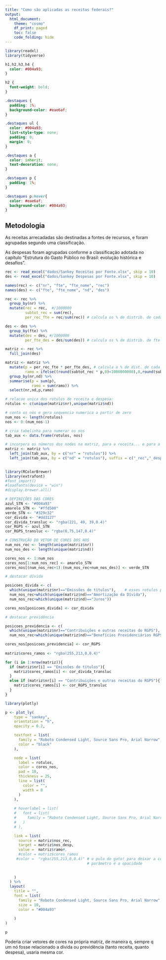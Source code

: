 ```yaml
---
title: "Como são aplicadas as receitas federais?"
output:
  html_document:
    theme: "cosmo"
    df_print: paged
    toc: false
    code_folding: hide
---
```


```r
library(readxl)
library(tidyverse)
```

```css

h1,h2,h3,h4 {
  color: #004a93;
}

h2 {
  font-weight: bold;
}

.destaques {
  padding: 1%;
  background-color: #eae6af;
}

.destaques ul {
  color: #004a93;
  list-style-type: none;
  padding: 0;
  margin: 0;
}

.destaques a {
  color: inherit;
  text-decoration: none;
}

.destaques p {
  padding: 1%;
}

.destaques p:hover{
  color: #eae6af;
  background-color: #004a93;
}

```

## Metodologia

As receitas arrecadadas são destinadas a fontes de recursos, e foram agrupadas segundo uma classificação.

As despesas foram agrupadas conforme a classificação adotada no capítulo "Estrutura do Gasto Público no Brasil: evolução histórica e desafios".

```r
rec <- read_excel("dados/Sankey Receitas por Fonte.xlsx", skip = 10)
des <- read_excel("dados/Sankey Despesas por Fonte.xlsx", skip = 10)

names(rec) <- c("nr", "fte", "fte_nome", "rec")
names(des) <- c("fte", "fte_nome", "nd", "des")

rec <- rec %>%
  group_by(nr) %>%
  mutate(rec = rec,  #/1000000
         subtot_rec = sum(rec),
         per_rec_fte = rec/sum(rec)) # calcula os % de distrib. de cada rec nas ftes

des <- des %>%
  group_by(fte) %>%
  mutate(des = des, #/1000000
         per_fte_des = des/sum(des)) # calcula os % de distrib. de fte nas desps

matriz <- rec %>%
  full_join(des)

matriz <- matriz %>% 
  mutate(p = per_rec_fte * per_fte_des, # calcula o % de dist. de cada rec nas desps
         ramo = ifelse((round(subtot_rec * p,0)<1000000000),0,round(subtot_rec * p,0))) %>% # calcula então o tamanho de cada link, partir do subtotal de cada receita. ignorando se for menor que um bilhao
  group_by(nr,nd) %>%                        
  summarise(p = sum(p),
            ramo = sum(ramo)) %>%
  select(nr,nd,p,ramo)

# relacao unica dos rotulos de receita e despesa:
rotulos <- c(unique(matriz$nr),unique(matriz$nd))

# conta os nós e gera sequencia numerica a partir de zero
num_nos <- length(rotulos)
nos <- 0:(num_nos-1)

# cria tabelinha para numerar os nos
tab_aux <- data.frame(rotulos, nos)

# incorpora os números dos nodes na matriz, para a receita... e para a despesa.
matriz <- matriz %>%
  left_join(tab_aux, by = c("nr" = "rotulos")) %>%   
  left_join(tab_aux, by = c("nd" = "rotulos"), suffix = c("_rec","_desp"))
  
```

```r
library(RColorBrewer)
library(extrafont)
#font_import()
#loadfonts(device = "win")
#display.brewer.all()

# DEFINIÇÕES DAS CORES
azul_STN <- "#004a93"
amarelo_STN <- "#ffd500"
verde_STN <- "#329c32"
cor_divida <- "#dd3127"
cor_divida_transluc <- "rgba(221, 49, 39,0.4)"
cor_RGPS <- azul_STN
cor_RGPS_transluc <- "rgba(0,75,147,0.4)"

# CONSTRUÇÃO DO VETOR DE CORES DOS NOS
num_nos_rec <- length(unique(matriz$nr))
num_nos_des <- length(unique(matriz$nd))

cores_nos <- 1:num_nos
cores_nos[1:num_nos_rec] <- amarelo_STN
cores_nos[(num_nos_rec+1):(num_nos_rec+num_nos_des)] <- verde_STN

# destacar dívida

posicoes_divida <- c(
  which(unique(matriz$nr)=="Emissões de títulos"),    # esses rotulos poderiam estar parametrizados
  num_nos_rec+which(unique(matriz$nd)=="Amortização da Dívida"),
  num_nos_rec+which(unique(matriz$nd)=="Juros"))

cores_nos[posicoes_divida] <- cor_divida

# destacar previdência

posicoes_previdencia <- c(
  which(unique(matriz$nr)=="Contribuições e outras receitas do RGPS"),
  num_nos_rec+which(unique(matriz$nd)=="Benefícios Previdenciários RGPS"))

cores_nos[posicoes_previdencia] <- cor_RGPS
  
matriz$cores_ramos <- "rgba(255,213,0,0.4)"

for (i in 1:nrow(matriz)){
  if (matriz$nr[i] == "Emissões de títulos"){
    matriz$cores_ramos[i] <- cor_divida_transluc
  }
  else if (matriz$nr[i] == "Contribuições e outras receitas do RGPS"){
    matriz$cores_ramos[i] <- cor_RGPS_transluc
  }
}

```


```r
library(plotly)

p <- plot_ly(
    type = "sankey",
    orientation = "h",
    opacity = 0.2,

    textfont = list(
      family = "Roboto Condensed Light, Source Sans Pro, Arial Narrow",
      color = "black"
    ),

    node = list(
      label = rotulos,
      color = cores_nos,
      pad = 10,
      thickness = 25,
      line = list(
        color = "",
        width = 0
      )
    ),
    
    # hoverlabel = list(
    #   font = list(
    #     family = "Roboto Condensed Light, Source Sans Pro, Arial Narrow"
    #   )
    # ),

    link = list(
      source = matriz$nos_rec,
      target = matriz$nos_desp,
      value =  matriz$ramo#,
      #color = matriz$cores_ramos
     #color =  "rgba(255,213,0,0.4)" # o pulo do gato! para deixar a cor translucida, é preciso usar rgba, e o último
                                     # parâmetro é a opacidade
      
      
    )
  ) %>% 
  layout(
    title = "",
    font = list(
      family = "Roboto Condensed Light, Source Sans Pro, Arial Narrow",
      size = 10,
      color = "#004a93"
      
    )
)

p
```

Poderia criar vetores de cores na própria matriz, de maneira q, sempre q um nó fosse relacionado a dívida ou previdência (tanto receita, quanto despesa), usaria mesma cor.
